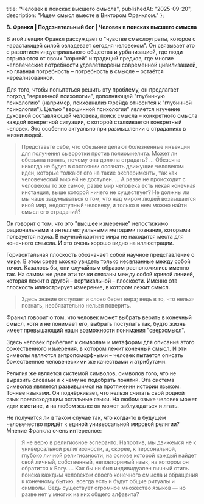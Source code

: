 
  title: "Человек в поисках высшего смысла",
  publishedAt: "2025-09-20",
  description: "Ищем смысл вместе в Виктором Франклом."
};

**В. Франкл | Подсзнательный бог | Человек в поисках высшего смысла**

В этой лекции Франкл рассуждает о "чувстве смыслоутраты, которое с нарастающей силой овладевает сегодня человеком". Он связывает это с развитием индустриального общества и урбанизацией, где люди отрываются от своих "корней" и традиций предков, где многие человеческие потребности удовлетворены современной цивилизацией, но главная потребность – потребность в смысле – остаётся нереализованной.

Для того, чтобы попытаться решить эту проблему, он предлагает подход "вершинной психологии", дополняющей "глубинную психологию" (например, психоанализ Фрейда относится к "глубинной психологии"). Целью "вершинной психологии" является изучение духовной составляющей человека, поиск смысла – конкретного смысла каждой конкретной ситуации, с которой сталкивается конкретный человек. Это особенно актуально при размышлении о страданиях в жизни людей.

> Представьте себе, что обезьяне делают болезненные инъекции для получения сыворотки против полиомиелита. Может ли обезьяна понять, почему она должна страдать? ... Обезьяна никогда не будет в состоянии осознать движущие человеком идеи, которые толкают его на такие эксперименты, так как человеческий мир ей не доступен. … А разве не происходит с человеком то же самое, разве мир человека есть некая конечная инстанция, выше которой ничего не существует? Не должны ли мы чаще задумываться о том, что над миром людей возвышается иной мир, недоступный человеку, и только в нем можно найти смысл его страданий?

Он говорит о том, что это "высшее измерение" непостижимо рациональными и интеллектуальными методами познания, которыми пользуется наука. В научной картине мира не находится места для конечного смысла. И это очень хорошо видно на иллюстрации.

<RoundedImage
  src="/blog/posts/person-in-search-of-meaning/line-dots-illustration.jpeg"
  alt="Кривая линия, лежащая в вертикальной плоскости, выглядит как несвязанные между собой точки в горизонтальной плоскости."
  width={600}
/>

Горизонтальная плоскость обозначает собой научное представление о мире. В этом срезе можно увидеть только несвязанные между собой точки. Казалось бы, они случайным образом расположились именно так. На самом же деле эти точки связаны между собой кривой линией, которая лежит в другой – вертикальной – плоскости. Именно эта плоскость иллюстрирует измерение, в котором лежит смысл.

> Здесь знание отступает и слово берет вера; ведь в то, что нельзя познать, необязательно нельзя поверить.

Франкл говорит о том, что человек может выбрать верить в конечный смысл, хотя и не понимает его, выбрать поступать так, будто жизнь имеет превышающий наши возможности понимания "сверхсмысл".

Здесь человек прибегает к символам и метафорам для описания этого божественного измерения, в котором лежит конечный смысл. И эти символы являются антропоморфными – человек пытается описать божественное человеческими же качествами и атрибутами.

Религия же является системой символов, символов того, что не выразить словами и к чему не подобрать понятий. Эта система символов является развившимся на протяжении истории языком. Точнее языками. Он подчёркивает, что нельзя считать свой родной язык превосходящим остальные языки. На любом языке человек может идти к истине, и на любом языке он может заблуждаться и лгать.

Не получится ли в таком случае так, что когда-то в будущем человечество придёт к единой универсальной мировой религии? Мнение Франкла очень интересное:

> Я не верю в религиозное эсперанто. Напротив, мы движемся не к универсальной религиозности, а, скорее, к персональной, глубоко личной религиозности, на основе которой каждый найдет свой личный, собственный, неповторимый язык, на котором он обратится к Богу. ... Как бы ни был индивидуален личный стиль поиска каждым человеком своего конечного смысла и обращения к конечному бытию, всегда есть и будут общие ритуалы и символы. Ведь существует огромное множество языков — но разве нет у многих из них общего алфавита?
